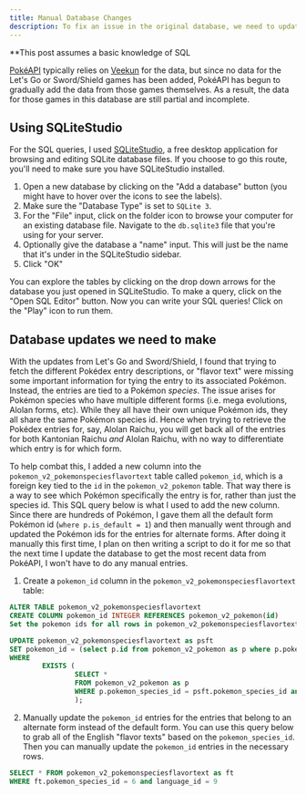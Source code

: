 ```yaml
---
title: Manual Database Changes
description: To fix an issue in the original database, we need to update our own SQLite3 database ourselves
---
```


\*\*This post assumes a basic knowledge of SQL

[PokéAPI](https://github.com/PokeAPI/pokeapi) typically relies on [Veekun](https://github.com/veekun/pokedex) for the data, but since no data for the Let's Go or Sword/Shield games has been added, PokéAPI has begun to gradually add the data from those games themselves. As a result, the data for those games in this database are still partial and incomplete.

## Using SQLiteStudio

For the SQL queries, I used [SQLiteStudio](https://sqlitestudio.pl/), a free desktop application for browsing and editing SQLite database files. If you choose to go this route, you'll need to make sure you have SQLiteStudio installed.

1. Open a new database by clicking on the "Add a database" button (you might have to hover over the icons to see the labels).
2. Make sure the "Database Type" is set to `SQLite 3`.
3. For the "File" input, click on the folder icon to browse your computer for an existing database file. Navigate to the `db.sqlite3` file that you're using for your server.
4. Optionally give the database a "name" input. This will just be the name that it's under in the SQLiteStudio sidebar.
5. Click "OK"

You can explore the tables by clicking on the drop down arrows for the database you just opened in SQLiteStudio. To make a query, click on the "Open SQL Editor" button. Now you can write your SQL queries! Click on the "Play" icon to run them.

## Database updates we need to make

With the updates from Let's Go and Sword/Shield, I found that trying to fetch the different Pokédex entry descriptions, or "flavor text" were missing some important information for tying the entry to its associated Pokémon. Instead, the entries are tied to a Pokémon _species_. The issue arises for Pokémon species who have multiple different forms (i.e. mega evolutions, Alolan forms, etc). While they all have their own unique Pokémon ids, they all share the same Pokémon species id. Hence when trying to retrieve the Pokédex entries for, say, Alolan Raichu, you will get back all of the entries for both Kantonian Raichu _and_ Alolan Raichu, with no way to differentiate which entry is for which form.

To help combat this, I added a new column into the `pokemon_v2_pokemonspeciesflavortext` table called `pokemon_id`, which is a foreign key tied to the `id` in the `pokemon_v2_pokemon` table. That way there is a way to see which Pokémon specifically the entry is for, rather than just the species id. This SQL query below is what I used to add the new column. Since there are hundreds of Pokémon, I gave them all the default form Pokémon id (`where p.is_default = 1`) and then manually went through and updated the Pokémon ids for the entries for alternate forms. After doing it manually this first time, I plan on then writing a script to do it for me so that the next time I update the database to get the most recent data from PokéAPI, I won't have to do any manual entries.

1. Create a `pokemon_id` column in the `pokemon_v2_pokemonspeciesflavortext` table:

```sql lineNumbers=true
ALTER TABLE pokemon_v2_pokemonspeciesflavortext
CREATE COLUMN pokemon_id INTEGER REFERENCES pokemon_v2_pokemon(id)
Set the pokemon ids for all rows in pokemon_v2_pokemonspeciesflavortext to the default form:

UPDATE pokemon_v2_pokemonspeciesflavortext as psft
SET pokemon_id = (select p.id from pokemon_v2_pokemon as p where p.pokemon_species_id = psft.pokemon_species_id and p.is_default = 1)
WHERE
        EXISTS (
                SELECT *
                FROM pokemon_v2_pokemon as p
                WHERE p.pokemon_species_id = psft.pokemon_species_id and p.is_default = 1
                );
```

2. Manually update the `pokemon_id` entries for the entries that belong to an alternate form instead of the default form. You can use this query below to grab all of the English "flavor texts" based on the `pokemon_species_id`. Then you can manually update the `pokemon_id` entries in the necessary rows.

```sql lineNumbers=true
SELECT * FROM pokemon_v2_pokemonspeciesflavortext as ft
WHERE ft.pokemon_species_id = 6 and language_id = 9
```
